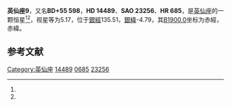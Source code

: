 {{Starbox begin
| name = 英仙座9
}}
{{Starbox observe
| epoch = [[J2000.0|J2000.0]]
| constell = [[英仙座|英仙座]]<ref name=SIMBAD>{{cite web
 | url=http://simbad.u-strasbg.fr/simbad/sim-id?Ident=HR+685
 | title =Pulsating variable Star
 | publisher=Centre de Données astronomiques de Strasbourg
 | work=SIMBAD
 | accessdate=2012-07-13}}</ref><ref name=DATA>{{cite web
 | url=http://vizier.u-strasbg.fr/viz-bin/VizieR-5?-out.add=.&-source=5050&-corr=PK=HR&-out.max=9999&HR=685
 | title=VizieR Detailed Page
 | accessdate=2012-07-13
 | archive-date=2016-03-05
 | archive-url=https://web.archive.org/web/20160305025636/http://vizier.u-strasbg.fr/viz-bin/VizieR-5?-out.add=.&-source=5050&-corr=PK=HR&-out.max=9999&HR=685
 | dead-url=no
 }}</ref>
| 星官 = 
| ra = {{RA|2|22|21.4}}<ref name=SIMBAD /><ref name=DATA />
| dec = {{DEC|+55|50|44}}<ref name=SIMBAD /><ref name=DATA />
| appmag_v = 5.17<ref name=SIMBAD /><ref name=DATA />
}}
{{Starbox character
| class = A2Ia<ref name=SIMBAD /><ref name=DATA />
| b-v = 0.37<ref name=SIMBAD /><ref name=DATA />
| u-b = -0.11<ref name=SIMBAD /><ref name=DATA />
| r-i = 0.32<ref name=SIMBAD /><ref name=DATA />
| variable = 
}}
{{Starbox astrometry
| radial_v = -0.11
| prop_mo_ra = -15
| parallax = 
| p_error = 
}}
{{Starbox catalog
| names =BD+55 598，[[SAO星表|SAO]] 23256，[[HD星表|HD]] 14489，[[HR星表|HR]] 685}}
{{Starbox reference |Simbad=HR+685}}
{{Starbox end}}

'''英仙座9'''，又名'''BD+55 598'''，'''HD 14489'''、'''SAO 23256'''、'''HR 685'''，是[[英仙座|英仙座]]的一颗恒星<ref name=SIMBAD /><ref name=DATA />，视星等为5.17，位于[[銀道座標系|銀經]]135.51，[[銀道座標系|銀緯]]-4.79，其[[B1900.0|B1900.0]]坐标为赤經{{RA|2|15|22.8}}，赤緯{{DEC|+55|-4.79|17}}。

== 参考文献 ==
{{reflist}}

{{star-stub}}

{{英仙座恒星}}
[[Category:英仙座|Category:英仙座]]
[[Category:HD和HDE天體|14489]]
[[Category:HR天體|0685]]
[[Category:SAO天體|23256]]